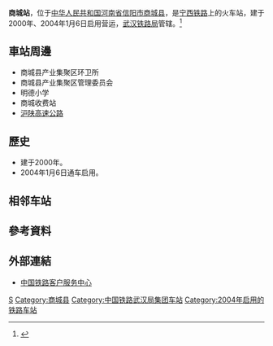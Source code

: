 {{Expand|time=2016-07-17T08:59:45+00:00}}
{{Infobox China railway station
|车站名称 =商城站
|图片 = 
|图片介绍 = 
|车站拼音 = Shangcheng
|英文名称 = Shangcheng Railway Station
|车站代码 = 41095<ref>{{cite book|title=中华人民共和国铁路车站代码（GB/T 10302-2010）|publisher=中国标准出版社|year=2010|isbn=155066140495|ignore-isbn-error=true|pages=31}}</ref>
|电报码 = SWN
|拼音码 = SCH
|车站类型 = 
|车站位置 = [[河南省|河南省]][[信阳市|信阳市]][[商城县|商城县]]
|坐标 = 
|归属 = [[武汉铁路局|武汉铁路局]]
|线路 = [[宁西铁路|宁西铁路]]
|车站等级 = [[三等站_(中铁)|三等站]]
|月台数目 = 
|股道数目 = 
}}
'''商城站'''，位于[[中华人民共和国|中华人民共和国]][[河南省|河南省]][[信阳市|信阳市]][[商城县|商城县]]，是[[宁西铁路|宁西铁路]]上的火车站，建于2000年、2004年1月6日启用营运，[[武汉铁路局|武汉铁路局]]管辖。<ref>{{Cite web |url=http://search.huochepiao.com/huochezhan/jieshao/2208.htm |title=商城火车站介绍 |accessdate=2016-07-17 |archive-date=2017-02-22 |archive-url=https://web.archive.org/web/20170222062224/http://search.huochepiao.com/huochezhan/jieshao/2208.htm |dead-url=no }}</ref>
==車站周邊==
* 商城县产业集聚区环卫所
* 商城县产业集聚区管理委员会
* 明德小学
* 商城收费站
* [[沪陕高速公路|沪陕高速公路]]

==歷史==
* 建于2000年。
* 2004年1月6日通车启用。

==相邻车站==
{{start rail box|[[File:China_Railways.svg|16px]] [[中国铁路|中国铁路]]}}
{{s-inop|[[李集站|李集站]]|{{站|南京}}方向}}
{{s-line|[[宁西铁路|宁西铁路]]<br />← 商城站 →}}
{{s-inop|[[谌老营站|谌老营站]]|{{站|西安}}方向}}
{{end box}}

==參考資料==
{{reflist}}
==外部連結==
* [http://www.12306.cn/mormhweb/ 中国铁路客户服务中心]{{Wayback|url=http://www.12306.cn/mormhweb/ |date=20180205163941 }}
{{China-rail-stub}}
{{宁西铁路}}
[[Category:信阳市铁路车站|S]]
[[Category:商城县|Category:商城县]]
[[Category:中国铁路武汉局集团车站|Category:中国铁路武汉局集团车站]]
[[Category:2004年启用的铁路车站|Category:2004年启用的铁路车站]]